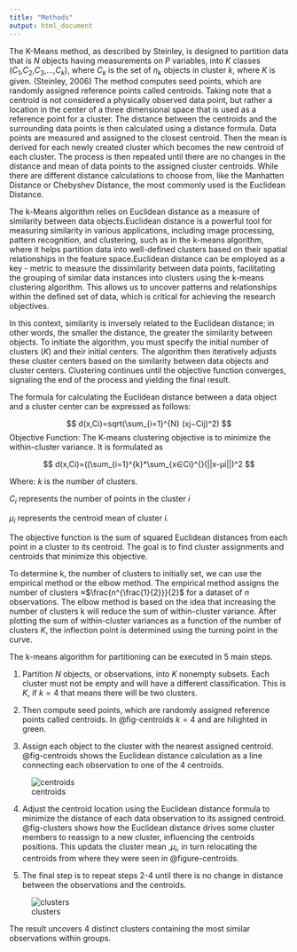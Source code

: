 ```yaml
---
title: "Methods"
output: html_document
---
```


The K-Means method, as described by Steinley, is designed to partition data that is $N$ objects having measurements on $P$ variables, into $K$ classes ($C_1$,$C_2$,$C_3$,...,$C_k$), where $C_k$ is the set of $n_k$ objects in cluster $k$, where $K$ is given. (Steinley, 2006) The method computes seed points, which are randomly assigned reference points called centroids. Taking note that a centroid is not considered a physically observed data point, but rather a location in the center of a three dimensional space that is used as a reference point for a cluster. The distance between the centroids and the surrounding data points is then calculated using a distance formula. Data points are measured and assigned to the closest centroid. Then the mean is derived for each newly created cluster which becomes the new centroid of each cluster. The process is then repeated until there are no changes in the distance and mean of data points to the assigned cluster centroids. While there are different distance calculations to choose from, like the Manhatten Distance or Chebyshev Distance, the most commonly used is the Euclidean Distance.

The k-Means algorithm relies on Euclidean distance as a measure of similarity between data objects.Euclidean distance is a powerful tool for measuring similarity in various applications, including image processing, pattern recognition, and clustering, such as in the k-means algorithm, where it helps partition data into well-defined clusters based on their spatial relationships in the feature space.Euclidean distance can be employed as a key - metric to measure the dissimilarity between data points, facilitating the grouping of similar data instances into clusters using the k-means clustering algorithm. This allows us to uncover patterns and relationships within the defined set of data, which is critical for achieving the research objectives.

In this context, similarity is inversely related to the Euclidean distance; in other words, the smaller the distance, the greater the similarity between objects. To initiate the algorithm, you must specify the initial number of clusters $(K)$ and their initial centers. The algorithm then iteratively adjusts these cluster centers based on the similarity between data objects and cluster centers. Clustering continues until the objective function converges, signaling the end of the process and yielding the final result.

The formula for calculating the Euclidean distance between a data object and a cluster center can be expressed as follows:

$$
d(x,Ci)=sqrt(\sum_{i=1}^{N} (xj−Cij)^2)
$$ Objective Function: The K-means clustering objective is to minimize the within-cluster variance. It is formulated as

$$
d(x,Ci)=((\sum_{i=1}^{k}*\sum_{x∈Ci}^{}(||x-μi||)^2
$$

Where: $k$ is the number of clusters.

$C_i$ represents the number of points in the cluster $i$

$μ_i$ represents the centroid mean of cluster $i$.

The objective function is the sum of squared Euclidean distances from each point in a cluster to its centroid. The goal is to find cluster assignments and centroids that minimize this objective.

To determine k, the number of clusters to initially set, we can use the empirical method or the elbow method. The empirical method assigns the number of clusters ≈$\frac{n^{\frac{1}{2}}}{2}$ for a dataset of $n$ observations. The elbow method is based on the idea that increasing the number of clusters k will reduce the sum of within-cluster variance. After plotting the sum of within-cluster variances as a function of the number of clusters $K$, the inflection point is determined using the turning point in the curve.

The k-means algorithm for partitioning can be executed in 5 main steps.

1.  Partition $N$ objects, or observations, into $K$ nonempty subsets. Each cluster must not be empty and will have a different classification. This is $K$, if $k=4$ that means there will be two clusters.

2.  Then compute seed points, which are randomly assigned reference points called centroids. In @fig-centroids $k=4$ and are hilighted in green.

3.  Assign each object to the cluster with the nearest assigned centroid. @fig-centroids shows the Euclidean distance calculation as a line connecting each observation to one of the 4 centroids.

![centroids](centroids.png){#fig-centroids}

4.  Adjust the centroid location using the Euclidean distance formula to minimize the distance of each data observation to its assigned centroid. @fig-clusters shows how the Euclidean distance drives some cluster members to reassign to a new cluster, influencing the centroids positions. This updats the cluster mean ,$μ_i$, in turn relocating the centroids from where they were seen in @figure-centroids.

5.  The final step is to repeat steps 2-4 until there is no change in distance between the observations and the centroids.

![clusters](clusters.png){#fig-clusters}

The result uncovers 4 distinct clusters containing the most similar observations within groups.
